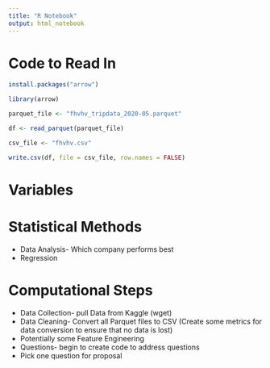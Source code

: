 ```yaml
---
title: "R Notebook"
output: html_notebook
---
```



# Code to Read In
```r
install.packages("arrow")

library(arrow)

```


```r
parquet_file <- "fhvhv_tripdata_2020-05.parquet"

df <- read_parquet(parquet_file)

csv_file <- "fhvhv.csv"

write.csv(df, file = csv_file, row.names = FALSE)

```


# Variables


# Statistical Methods

* Data Analysis- Which company performs best
* Regression



# Computational Steps 

* Data Collection- pull Data from Kaggle (wget)
* Data Cleaning- Convert all Parquet files to CSV (Create some metrics for data conversion to ensure that no data is lost)
* Potentially some Feature Engineering
* Questions- begin to create code to address questions
* Pick one question for proposal

